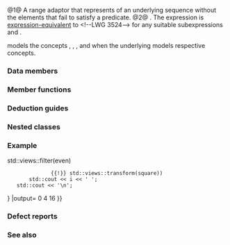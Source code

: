 {{cpp/ranges/view title|filter}}
{{cpp/ranges/filter_view/navbar}}

{{dcl begin}}
{{dcl header|ranges}}
{{dcl|num=1|since=c++20|1=
template&lt; ranges::input_range V,
          std::indirect_unary_predicate&lt;ranges::iterator_t&lt;V&gt;&gt; Pred &gt;
    requires ranges::view&lt;V&gt; &amp;&amp; std::is_object_v&lt;Pred&gt;
class filter_view
    : public ranges::view_interface&lt;filter_view&lt;V, Pred&gt;&gt;
}}
{{dcl|num=2|since=c++20|1=
namespace views {
    inline constexpr /* unspecified */ filter = /* unspecified */;
}
}}
{{dcl h|Call signature}}
{{dcl|since=c++20|1=
template&lt; ranges::viewable_range R, class Pred &gt;
    requires /* see below */
constexpr ranges::view auto filter( R&amp;&amp; r, Pred&amp;&amp; pred );
}}
{{dcl|since=c++20|1=
template&lt; class Pred &gt;
constexpr /* range adaptor closure */ filter( Pred&amp;&amp; pred );
}}
{{dcl end}}

@1@ A range adaptor that represents {{lconcept|view}} of an underlying sequence without the elements that fail to satisfy a predicate.
@2@ {{named req|RangeAdaptorObject}}. The expression {{c|views::filter(e, p)}} is [[cpp/language/expressions#Expression-equivalence|expression-equivalent]] to {{c|filter_view(e, p)}}&lt;!--LWG 3524--&gt; for any suitable subexpressions {{c|e}} and {{c|p}}.

{{tt|filter_view}} models the concepts {{lconcept|bidirectional_range}}, {{lconcept|forward_range}}, {{lconcept|input_range}}, and {{lconcept|common_range}} when the underlying {{lconcept|view}} {{tt|V}} models respective concepts.

===Data members===
{{dsc begin}}
{{dsc hitem|Member name|Definition}}
{{dsc expos mem obj|base_|private=yes|The underlying {{lconcept|view}} of type {{tt|V}}.}}
{{dsc expos mem obj|pred_|private=yes|Wraps the predicate used to filter out elements of {{tti|base_}} of type {{rev inl|until=c++23|{{rlpi|copyable_wrapper|copyable-box&lt;!--P2325R3--&gt;}}{{tt|&lt;Pred&gt;}}}}{{rev inl|since=c++23|{{rlpi|copyable_wrapper|movable-box}}{{tt|&lt;Pred&gt;}}}} augmenting {{tt|Pred}} with assignability when needed and hence always satisfies {{lconcept|copyable}}{{rev inl|since=c++23|or {{lconcept|movable}}}}.}}
{{dsc expos mem obj|begin_|private=yes|maybe=yes|An object of [[cpp/ranges#Non-propagating cache|optional-like]] type that caches an iterator to the first element of {{tti|base_}} that satisfies the {{tti|pred_}}. Present only if {{tt|filter_view}} models {{lconcept|forward_range}}.}}
{{dsc end}}

===Member functions===
{{dsc begin}}
{{dsc mem ctor|{{PAGENAME}}#ctor|constructs a {{tt|filter_view}}}}
{{dsc mem fun|{{PAGENAME}}#base|title=base|returns the underlying view {{tt|V}}}}
{{dsc mem fun|{{PAGENAME}}#pred|title=pred|returns a reference to the predicate stored within {{tt|filter_view}}}}
{{dsc mem fun|{{PAGENAME}}#begin|title=begin|returns the beginning iterator of the {{tt|filter_view}}}}
{{dsc mem fun|{{PAGENAME}}#end|title=end|returns the sentinel of the {{tt|filter_view}}}}

{{cpp/ranges/view_interface/inherit|embedded=yes|size=invalid|data=invalid|operator[]=invalid}}
{{dsc end}}

{{anchor|ctor}}
{{member|{{small|std::ranges::filter_view::}}filter_view|2=
{{dcl begin}}
{{dcl|since=c++20|num=1|1=
filter_view() requires std::default_initializable&lt;V&gt; &amp;&amp;
                       std::default_initializable&lt;Pred&gt; = default;&lt;!--P2325R3--&gt;
}}
{{dcl|since=c++20|num=2|
constexpr explicit filter_view( V base, Pred pred );
}}
{{dcl end}}

@1@ Value-initializes {{tti|base_}} via its default member initializer ({{c|1== V()}}) and default-initializes {{tti|pred_}} (which value-initializes the contained {{tt|Pred}}).
@2@ Initializes {{tti|base_}} with {{c|std::move(base)}} and initializes {{tti|pred_}} with {{c|std::move(pred)}}.

===Parameters===
{{par begin}}
{{par|base|range to filter}}
{{par|pred|predicate to filter out elements}}
{{par end}}
}}

{{anchor|base}}
{{member|{{small|std::ranges::filter_view::}}base|2=
{{dcl begin}}
{{dcl|since=c++20|num=1|
constexpr V base() const&amp; requires std::copy_constructible&lt;V&gt;;
}}
{{dcl|since=c++20|num=2|
constexpr V base() &amp;&amp;;
}}
{{dcl end}}

@1@ Equivalent to {{c|return base_;}}.
@2@ Equivalent to {{c|return std::move(base_);}}.
}}

{{anchor|pred}}
{{member|{{small|std::ranges::filter_view::}}pred|2=
{{ddcl|since=c++20|1=
constexpr const Pred&amp; pred() const;
}}

Returns a reference to the contained {{tt|Pred}} object. The behavior is undefined if {{tti|pred_}} does not contain a value.
}}

{{anchor|begin}}
{{member|{{small|std::ranges::filter_view::}}begin|2=
{{ddcl|notes={{mark expos}}|
constexpr /*iterator*/ begin();
}}

In order to provide the amortized constant time complexity required by the {{lconcept|range}} concept, this function caches the result within the {{tt|filter_view}} object for use on subsequent calls. Equivalent to
{{source|1=
if constexpr (!ranges::forward_range&lt;V&gt;)
    return /*iterator*/{*this, ranges::find_if(base_, std::ref(*pred_))};
else
{
    if (!begin_.has_value())
        begin_ = ranges::find_if(base_, std::ref(*pred_)); // caching
    return /*iterator*/{*this, begin_.value())};
}
}}
The behavior is undefined if {{tti|pred_}} does not contain a value.
}}

{{anchor|end}}
{{member|{{small|std::ranges::filter_view::}}end|2=
{{ddcl|since=c++20|1=
constexpr auto end();
}}

Returns an iterator to the end. Equivalent to
{{source|1=
if constexpr (ranges::common_range&lt;V&gt;)
    return /*iterator*/{*this, ranges::end(base_)};
else
    return /*sentinel*/{*this};
}}
}}

===Deduction guides===
{{ddcl|since=c++20|1=
template&lt; class R, class Pred &gt;
filter_view( R&amp;&amp;, Pred ) -&gt; filter_view&lt;views::all_t&lt;R&gt;, Pred&gt;;
}}

===Nested classes===
{{dsc begin}}
{{dsc expos mem class|cpp/ranges/filter_view/iterator|the iterator type of {{tt|filter_view}}}}
{{dsc expos mem class|cpp/ranges/filter_view/sentinel|the sentinel type of {{tt|filter_view}} when the underlying view is not a {{lconcept|common_range}}}}
{{dsc end}}

===Example===
{{example
|code=
#include &lt;iostream&gt;
#include &lt;ranges&gt;

int main()
{
    auto even = [](int i) { return 0 == i % 2; };
    auto square = [](int i) { return i * i; };
    
    for (int i : std::views::iota(0, 6)
               {{!}} std::views::filter(even)
               {{!}} std::views::transform(square))
        std::cout &lt;&lt; i &lt;&lt; ' ';
    std::cout &lt;&lt; '\n';
}
|output=
0 4 16
}}

===Defect reports===
{{dr list begin}}
{{dr list item|wg=lwg|dr=3714|paper=P2711R1|std=C++20|before=the multi-parameter constructor was not explicit|after=made explicit}}
{{dr list item|paper=P2325R3|std=C++20|before=if {{tt|Pred}} is not {{lconcept|default_initializable}}, the default constructor&lt;br&gt;constructs a {{tt|filter_view}} which does not contain a {{tt|Pred}}|after=the {{tt|filter_view}} is also&lt;br&gt;not {{lconcept|default_initializable}}}}
{{dr list end}}

===See also===
{{dsc begin}}
{{dsc inc|cpp/ranges/dsc take_while_view}}
{{dsc end}}

{{langlinks|es|ja|ru|zh}}